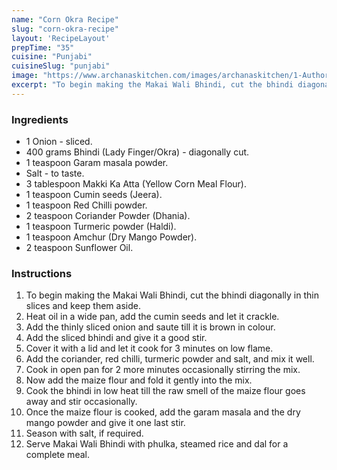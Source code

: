 ---
name: "Corn Okra Recipe"
slug: "corn-okra-recipe"
layout: 'RecipeLayout'
prepTime: "35"
cuisine: "Punjabi"
cuisineSlug: "punjabi"
image: "https://www.archanaskitchen.com/images/archanaskitchen/1-Author/Nithya_Anantham/Makai_Wali_Bhindi.jpg"
excerpt: "To begin making the Makai Wali Bhindi, cut the bhindi diagonally in thin slices and keep them aside"
---

### Ingredients

- 1 Onion - sliced.
- 400 grams Bhindi (Lady Finger/Okra) - diagonally cut.
- 1 teaspoon Garam masala powder.
- Salt - to taste.
- 3 tablespoon Makki Ka Atta (Yellow Corn Meal Flour).
- 1 teaspoon Cumin seeds (Jeera).
- 1 teaspoon Red Chilli powder.
- 2 teaspoon Coriander Powder (Dhania).
- 1 teaspoon Turmeric powder (Haldi).
- 1 teaspoon Amchur (Dry Mango Powder).
- 2 teaspoon Sunflower Oil.

### Instructions

1. To begin making the Makai Wali Bhindi, cut the bhindi diagonally in thin slices and keep them aside.
1. Heat oil in a wide pan, add the cumin seeds and let it crackle.
1. Add the thinly sliced onion and saute till it is brown in colour.
1. Add the sliced bhindi and give it a good stir.
1. Cover it with a lid and let it cook for 3 minutes on low flame.
1. Add the coriander, red chilli, turmeric powder and salt, and mix it well.
1. Cook in open pan for 2 more minutes occasionally stirring the mix.
1. Now add the maize flour and fold it gently into the mix.
1. Cook the bhindi in low heat till the raw smell of the maize flour goes away and stir occasionally.
1. Once the maize flour is cooked, add the garam masala and the dry mango powder and give it one last stir.
1. Season with salt, if required.
1. Serve Makai Wali Bhindi with phulka, steamed rice and dal for a complete meal.
